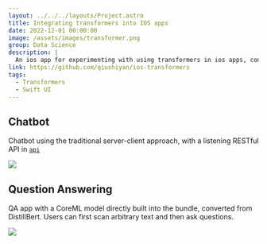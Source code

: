 ```yaml
---
layout: ../../../layouts/Project.astro
title: Integrating transformers into IOS apps
date: 2022-12-01 00:00:00
image: /assets/images/transformer.png
group: Data Science
description: |
  An ios app for experimenting with using transformers in ios apps, consists of a chatbot with GP3, drawing pad with vision transformer, and a question answering app with DistillBert.
link: https://github.com/qiushiyan/ios-transformers
tags:
  - Transformers
  - Swift UI
---
```


## Chatbot

Chatbot using the traditional server-client approach, with a listening RESTful API in [`api`](https://github.com/qiushiyan/ios-transformers/tree/main/api)

![](https://raw.githubusercontent.com/qiushiyan/ios-transformers/main/docs/images/gpt3.png)

## Question Answering

QA app with a CoreML model directly built into the bundle, converted from DistillBert. Users can first scan arbitrary text and then ask questions.

![](https://raw.githubusercontent.com/qiushiyan/ios-transformers/main/docs/images/QA.png)
